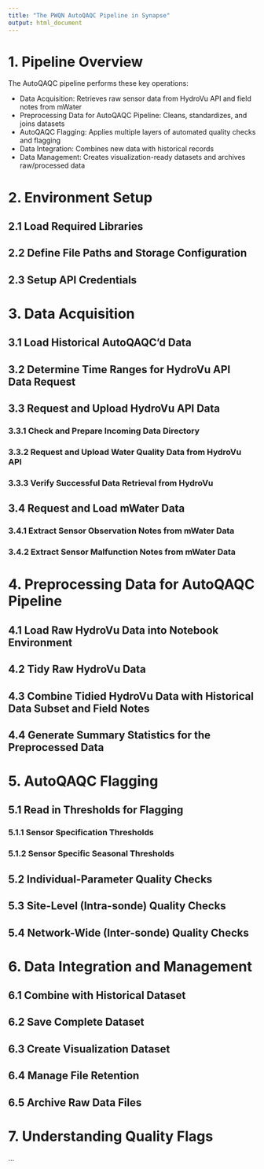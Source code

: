 ```yaml
---
title: "The PWQN AutoQAQC Pipeline in Synapse"
output: html_document
---
```


# 1. Pipeline Overview
The AutoQAQC pipeline performs these key operations:

- Data Acquisition: Retrieves raw sensor data from HydroVu API and field notes from mWater
- Preprocessing Data for AutoQAQC Pipeline: Cleans, standardizes, and joins datasets
- AutoQAQC Flagging: Applies multiple layers of automated quality checks and flagging
- Data Integration: Combines new data with historical records
- Data Management: Creates visualization-ready datasets and archives raw/processed data

# 2. Environment Setup
## 2.1 Load Required Libraries
## 2.2 Define File Paths and Storage Configuration
## 2.3 Setup API Credentials

# 3. Data Acquisition
## 3.1 Load Historical AutoQAQC'd Data
## 3.2 Determine Time Ranges for HydroVu API Data Request
## 3.3 Request and Upload HydroVu API Data
### 3.3.1 Check and Prepare Incoming Data Directory
### 3.3.2 Request and Upload Water Quality Data from HydroVu API
### 3.3.3 Verify Successful Data Retrieval from HydroVu
## 3.4 Request and Load mWater Data
### 3.4.1 Extract Sensor Observation Notes from mWater Data
### 3.4.2 Extract Sensor Malfunction Notes from mWater Data

# 4. Preprocessing Data for AutoQAQC Pipeline
## 4.1 Load Raw HydroVu Data into Notebook Environment
## 4.2 Tidy Raw HydroVu Data
## 4.3 Combine Tidied HydroVu Data with Historical Data Subset and Field Notes
## 4.4 Generate Summary Statistics for the Preprocessed Data

# 5. AutoQAQC Flagging
## 5.1 Read in Thresholds for Flagging
### 5.1.1 Sensor Specification Thresholds
### 5.1.2 Sensor Specific Seasonal Thresholds
## 5.2 Individual-Parameter Quality Checks
## 5.3 Site-Level (Intra-sonde) Quality Checks
## 5.4 Network-Wide (Inter-sonde) Quality Checks

# 6. Data Integration and Management
## 6.1 Combine with Historical Dataset
## 6.2 Save Complete Dataset
## 6.3 Create Visualization Dataset
## 6.4 Manage File Retention
## 6.5 Archive Raw Data Files

# 7. Understanding Quality Flags
...